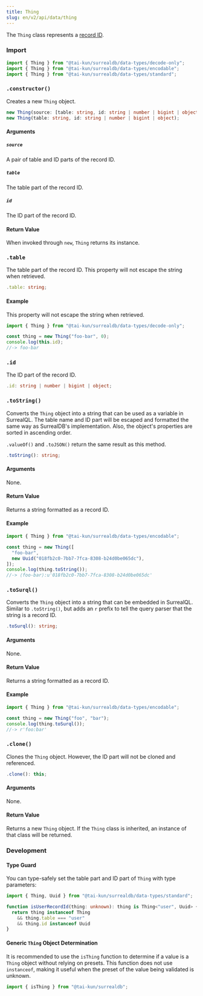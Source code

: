 ```yaml
---
title: Thing
slug: en/v2/api/data/thing
---
```



The `Thing` class represents a [record ID](https://surrealdb.com/docs/surrealql/datamodel/ids).

### Import

```ts
import { Thing } from "@tai-kun/surrealdb/data-types/decode-only";
import { Thing } from "@tai-kun/surrealdb/data-types/encodable";
import { Thing } from "@tai-kun/surrealdb/data-types/standard";
```

### `.constructor()`

Creates a new `Thing` object.

```ts
new Thing(source: [table: string, id: string | number | bigint | object]);
new Thing(table: string, id: string | number | bigint | object);
```

#### Arguments

##### `source`

A pair of table and ID parts of the record ID.

##### `table`

The table part of the record ID.

##### `id`

The ID part of the record ID.

#### Return Value

When invoked through `new`, `Thing` returns its instance.

### `.table` <Badge variant="instance" /><Badge variant="property" /><Badge variant="decodeonly" />

The table part of the record ID. This property will not escape the string when retrieved.

```ts
.table: string;
```

#### Example

This property will not escape the string when retrieved.

```ts
import { Thing } from "@tai-kun/surrealdb/data-types/decode-only";

const thing = new Thing("foo-bar", 0);
console.log(this.id);
//-> foo-bar
```

### `.id` <Badge variant="instance" /><Badge variant="property" /><Badge variant="decodeonly" />

The ID part of the record ID.

```ts
.id: string | number | bigint | object;
```

### `.toString()` <Badge variant="instance" /><Badge variant="method" /><Badge variant="encodable" />

Converts the `Thing` object into a string that can be used as a variable in SurrealQL. The table name and ID part will be escaped and formatted the same way as SurrealDB's implementation. Also, the object's properties are sorted in ascending order.

`.valueOf()` and `.toJSON()` return the same result as this method.

```ts
.toString(): string;
```

#### Arguments

None.

#### Return Value

Returns a string formatted as a record ID.

#### Example

```ts
import { Thing } from "@tai-kun/surrealdb/data-types/encodable";

const thing = new Thing([
  "foo-bar",
  new Uuid("018fb2c0-7bb7-7fca-8308-b24d0be065dc"),
]);
console.log(thing.toString());
//-> ⟨foo-bar⟩:u'018fb2c0-7bb7-7fca-8308-b24d0be065dc'
```

### `.toSurql()` <Badge variant="instance" /><Badge variant="method" /><Badge variant="encodable" />

Converts the `Thing` object into a string that can be embedded in SurrealQL. Similar to `.toString()`, but adds an `r` prefix to tell the query parser that the string is a record ID.

```ts
.toSurql(): string;
```

#### Arguments

None.

#### Return Value

Returns a string formatted as a record ID.

#### Example

```ts
import { Thing } from "@tai-kun/surrealdb/data-types/encodable";

const thing = new Thing("foo", "bar");
console.log(thing.toSurql());
//-> r'foo:bar'
```

### `.clone()` <Badge variant="instance" /><Badge variant="method" /><Badge variant="standard" />

Clones the `Thing` object. However, the ID part will not be cloned and referenced.

```ts
.clone(): this;
```

#### Arguments

None.

#### Return Value

Returns a new `Thing` object. If the `Thing` class is inherited, an instance of that class will be returned.

### Development

#### Type Guard

You can type-safely set the table part and ID part of `Thing` with type parameters:

```ts
import { Thing, Uuid } from "@tai-kun/surrealdb/data-types/standard";

function isUserRecordId(thing: unknown): thing is Thing<"user", Uuid> {
  return thing instanceof Thing
    && thing.table === "user"
    && thing.id instanceof Uuid
}
```

#### Generic `Thing` Object Determination

It is recommended to use the `isThing` function to determine if a value is a `Thing` object without relying on presets. This function does not use `instanceof`, making it useful when the preset of the value being validated is unknown.

```ts
import { isThing } from "@tai-kun/surrealdb";
```
